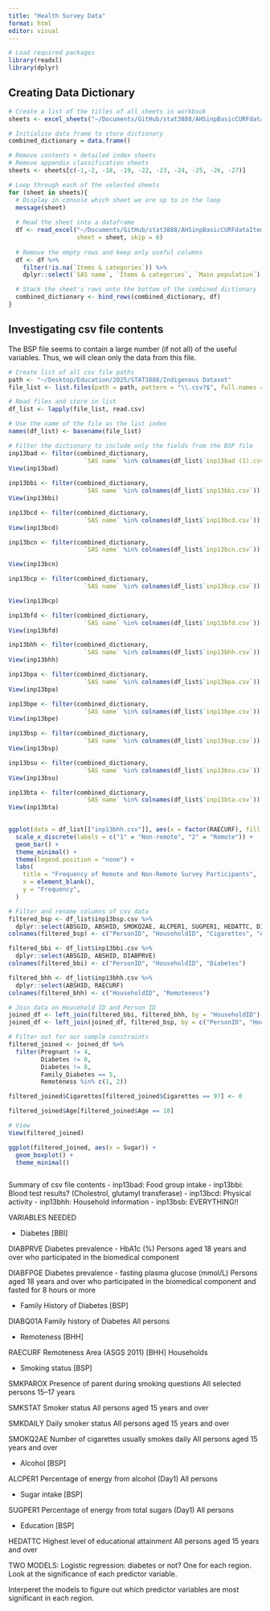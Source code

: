 ```yaml
---
title: "Health Survey Data"
format: html
editor: visual
---
```


```r
# Load required packages
library(readxl)
library(dplyr)
```

## Creating Data Dictionary

```r
# Create a list of the titles of all sheets in workbook
sheets <- excel_sheets("~/Documents/GitHub/stat3888/AHSinpBasicCURFdataItemList-2.xls")

# Initialise data frame to store dictionary
combined_dictionary = data.frame()

# Remove contents + detailed index sheets
# Remove appendix classification sheets
sheets <- sheets[c(-1,-2, -18, -19, -22, -23, -24, -25, -26, -27)] 

# Loop through each of the selected sheets
for (sheet in sheets){
  # Display in console which sheet we are up to in the loop
  message(sheet)
  
  # Read the sheet into a dataframe
  df <- read_excel("~/Documents/GitHub/stat3888/AHSinpBasicCURFdataItemList-2.xls",
                   sheet = sheet, skip = 6)
  
  # Remove the empty rows and keep only useful columns
  df <- df %>%
    filter(!is.na(`Items & categories`)) %>%
    dplyr::select(`SAS name`, `Items & categories`, `Main population`)

  # Stack the sheet's rows onto the bottom of the combined dictionary
  combined_dictionary <- bind_rows(combined_dictionary, df)
}

```

## Investigating csv file contents

The BSP file seems to contain a large number (if not all) of the useful variables. Thus, we will clean only the data from this file.

```r
# Create list of all csv file paths
path <- "~/Desktop/Education/2025/STAT3888/Indigenous Dataset"
file_list <- list.files(path = path, pattern = "\\.csv?$", full.names = TRUE)

# Read files and store in list
df_list <- lapply(file_list, read.csv)

# Use the name of the file as the list index
names(df_list) <- basename(file_list)

# Filter the dictionary to include only the fields from the BSP file
inp13bad <- filter(combined_dictionary, 
                     `SAS name` %in% colnames(df_list$`inp13bad (1).csv`))
View(inp13bad)
                   
inp13bbi <- filter(combined_dictionary, 
                     `SAS name` %in% colnames(df_list$`inp13bbi.csv`))
View(inp13bbi)

inp13bcd <- filter(combined_dictionary, 
                     `SAS name` %in% colnames(df_list$`inp13bcd.csv`))
View(inp13bcd)

inp13bcn <- filter(combined_dictionary, 
                     `SAS name` %in% colnames(df_list$`inp13bcn.csv`))

View(inp13bcn)

inp13bcp <- filter(combined_dictionary, 
                     `SAS name` %in% colnames(df_list$`inp13bcp.csv`))

View(inp13bcp)

inp13bfd <- filter(combined_dictionary, 
                     `SAS name` %in% colnames(df_list$`inp13bfd.csv`))
View(inp13bfd)

inp13bhh <- filter(combined_dictionary, 
                     `SAS name` %in% colnames(df_list$`inp13bhh.csv`))
View(inp13bhh)

inp13bpa <- filter(combined_dictionary, 
                     `SAS name` %in% colnames(df_list$`inp13bpa.csv`))
View(inp13bpa)

inp13bpe <- filter(combined_dictionary, 
                     `SAS name` %in% colnames(df_list$`inp13bpe.csv`))
View(inp13bpe)

inp13bsp <- filter(combined_dictionary, 
                     `SAS name` %in% colnames(df_list$`inp13bsp.csv`))
View(inp13bsp)

inp13bsu <- filter(combined_dictionary, 
                     `SAS name` %in% colnames(df_list$`inp13bsu.csv`))
View(inp13bsu)

inp13bta <- filter(combined_dictionary, 
                     `SAS name` %in% colnames(df_list$`inp13bta.csv`))
View(inp13bta)
                   
```

```r

ggplot(data = df_list[["inp13bhh.csv"]], aes(x = factor(RAECURF), fill = factor(RAECURF))) +
  scale_x_discrete(labels = c("1" = "Non-remote", "2" = "Remote")) +
  geom_bar() +
  theme_minimal() +
  theme(legend.position = "none") +
  labs(
    title = "Frequency of Remote and Non-Remote Survey Participants",
    x = element_blank(),
    y = "Frequency",
  )

```

```r

# Filter and rename columns of csv data
filtered_bsp <- df_list$inp13bsp.csv %>%
  dplyr::select(ABSGID, ABSHID, SMOKQ2AE, ALCPER1, SUGPER1, HEDATTC, DIABQ01A, SABDYMS, AGEEC)
colnames(filtered_bsp) <- c("PersonID", "HouseholdID", "Cigarettes", "Alcohol", "Sugar", "Education", "Family_Diabetes", "Pregnant", "Age")

filtered_bbi <- df_list$inp13bbi.csv %>%
  dplyr::select(ABSGID, ABSHID, DIABPRVE)
colnames(filtered_bbi) <- c("PersonID", "HouseholdID", "Diabetes")

filtered_bhh <- df_list$inp13bhh.csv %>%
  dplyr::select(ABSHID, RAECURF)
colnames(filtered_bhh) <- c("HouseholdID", "Remoteness")

# Join data on Household ID and Person ID
joined_df <- left_join(filtered_bbi, filtered_bhh, by = "HouseholdID")
joined_df <- left_join(joined_df, filtered_bsp, by = c("PersonID", "HouseholdID"))

# Filter out for our sample constraints
filtered_joined <- joined_df %>%
  filter(Pregnant != 4,
         Diabetes != 0,
         Diabetes != 8, 
         Family_Diabetes == 5,
         Remoteness %in% c(1, 2))

filtered_joined$Cigarettes[filtered_joined$Cigarettes == 97] <- 0

filtered_joined$Age[filtered_joined$Age == 18]

# View
View(filtered_joined)

```

```r
ggplot(filtered_joined, aes(x = Sugar)) +
  geom_boxplot() +
  theme_minimal()



```

Summary of csv file contents
- inp13bad: Food group intake
- inp13bbi: Blood test results? (Cholestrol, glutamyl transferase)
- inp13bcd: Physical activity
- inp13bhh: Household information
- inp13bsb: EVERYTHING!!


VARIABLES NEEDED

- Diabetes [BBI]

DIABPRVE
Diabetes prevalence - HbA1c (%)
Persons aged 18 years and over who participated in the biomedical component

DIABFPGE
Diabetes prevalence - fasting plasma glucose (mmol/L)
Persons aged 18 years and over who participated in the biomedical component and fasted for 8 hours or more

- Family History of Diabetes [BSP]

DIABQ01A
Family history of Diabetes
All persons

- Remoteness [BHH]

RAECURF
Remoteness Area (ASGS 2011) [BHH]
Households


- Smoking status [BSP]

SMKPAROX
Presence of parent during smoking questions
All selected persons 15–17 years

SMKSTAT
Smoker status
All persons aged 15 years and over

SMKDAILY
Daily smoker status
All persons aged 15 years and over

SMOKQ2AE
Number of cigarettes usually smokes daily
All persons aged 15 years and over


- Alcohol [BSP]

ALCPER1
Percentage of energy from alcohol (Day1)
All persons


- Sugar intake [BSP]

SUGPER1
Percentage of energy from total sugars (Day1)
All persons

- Education [BSP]
	
HEDATTC
Highest level of educational attainment
All persons aged 15 years and over



TWO MODELS:
Logistic regression: diabetes or not? One for each region. Look at the significance of each predictor variable.

Interperet the models to figure out which predictor variables are most significant in each region. 


